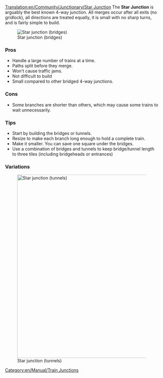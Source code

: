 [[Translation:en/Community/Junctionary/Star Junction]]
{{en/Community/Junctionary/Navigation}}
The '''Star Junction''' is arguably the best known 4-way junction.  All merges occur after all exits (no gridlock), all directions are treated equally, it is small with no sharp turns, and is fairly simple to build.

[[File:en/Community/Junctionary/Star junction.png|none|frame|Star junction (bridges)]]

===Pros===
*Handle a large number of trains at a time.
*Paths split before they merge.
*Won't cause traffic jams.
*Not difficult to build
*Small compared to other bridged 4-way junctions.

===Cons===
*Some branches are shorter than others, which may cause some trains to wait unnecessarily.

===Tips===
*Start by building the bridges or tunnels.
*Resize to make each branch long enough to hold a complete train.
*Make it smaller. You can save one square under the bridges.
*Use a combination of bridges and tunnels to keep bridge/tunnel length to three tiles (including bridgeheads or entrances)

===Variations===
[[File:en/Community/Junctionary/Star junction 2.png|none|thumb|600px|Star junction (tunnels)]]

[[Category:en/Manual/Train Junctions]]